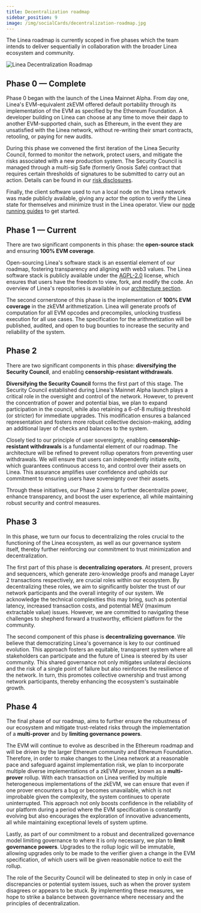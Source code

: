 ```yaml
---
title: Decentralization roadmap
sidebar_position: 9
image: /img/socialCards/decentralization-roadmap.jpg
---
```


The Linea roadmap is currently scoped in five phases which the team intends to deliver sequentially 
in collaboration with the broader Linea ecosystem and community.

<div class="center-container">
  <div class="img-large">
    <img
      src="/img/architecture/overview/decentralization_roadmap/Linea_decentralization_roadmap.png"
      alt="Linea Decentralization Roadmap"
    />
  </div>
</div>

## Phase 0 — Complete

Phase 0 began with the launch of the Linea Mainnet Alpha. From day one, Linea's EVM-equivalent zkEVM 
offered default portability through its implementation of the EVM as specified by the Ethereum 
Foundation. A developer building on Linea can choose at any time to move their dapp to another 
EVM-supported chain, such as Ethereum, in the event they are unsatisfied with the Linea network, 
without re-writing their smart contracts, retooling, or paying for new audits.

During this phase we convened the first iteration of the Linea Security Council, formed to 
monitor the network, protect users, and mitigate the risks associated with a new production system. 
The Security Council is managed through a multi-sig Safe (formerly Gnosis Safe) contract that 
requires certain thresholds of signatures to be submitted to carry out an action. Details can be 
found in our [risk disclosures](../../../risk-disclosures/index.mdx).

Finally, the client software used to run a local node on the Linea network was made publicly 
available, giving any actor the option to verify the Linea state for themselves and minimize trust 
in the Linea operator. View our [node running guides](../../../developers/guides/run-a-node/index.mdx) to get started.

## Phase 1 — Current

There are two significant components in this phase: the **open-source stack** and ensuring **100% 
EVM coverage**.

Open-sourcing Linea's software stack is an essential element of our roadmap, fostering transparency 
and aligning with web3 values. The Linea software stack is publicly available under the 
[AGPL-2.0](https://www.apache.org/licenses/LICENSE-2.0) license, which ensures that users have the 
freedom to view, fork, and modify the code. An overview of Linea's repositories is available in 
our [architecture section](../../../architecture/stack/index.mdx). 

The second cornerstone of this phase is the implementation of **100% EVM coverage** in the zkEVM 
arithmetization. Linea will generate proofs of computation for all EVM opcodes and precompiles,
unlocking trustless execution for all use cases. The specification for the arithmetization 
will be published, audited, and open to bug bounties to increase the security and reliability of 
the system.

## Phase 2 

There are two significant components in this phase: **diversifying the Security Council**, and 
enabling **censorship-resistant withdrawals**.

**Diversifying the Security Council** forms the first part of this stage. The Security Council 
established during Linea's Mainnet Alpha launch plays a critical role in the oversight and control 
of the network. However, to prevent the concentration of power and potential bias, we plan to expand 
participation in the council, while also retaining a 6-of-8 multisig threshold (or stricter) for 
immediate upgrades. This modification ensures a balanced representation and fosters more robust 
collective decision-making, adding an additional layer of checks and balances to the system.

Closely tied to our principle of user sovereignty, enabling **censorship-resistant withdrawals** is 
a fundamental element of our roadmap. The architecture will be refined to prevent rollup operators 
from preventing user withdrawals. We will ensure that users can independently initiate exits, which 
guarantees continuous access to, and control over their assets on Linea. This assurance amplifies 
user confidence and upholds our commitment to ensuring users have sovereignty over their assets.

Through these initiatives, our Phase 2 aims to further decentralize power, enhance transparency, 
and boost the user experience, all while maintaining robust security and control measures.

## Phase 3

In this phase, we turn our focus to decentralizing the roles crucial to the functioning of the Linea 
ecosystem, as well as our governance system itself, thereby further reinforcing our commitment to 
trust minimization and decentralization.

The first part of this phase is **decentralizing operators**. At present, provers and sequencers, 
which generate zero-knowledge proofs and manage Layer 2 transactions respectively, are crucial 
roles within our ecosystem. By decentralizing these roles, we aim to significantly bolster the trust 
of our network participants and the overall integrity of our system. We acknowledge the technical 
complexities this may bring, such as potential latency, increased transaction costs, and potential 
MEV (maximum extractable value) issues. However, we are committed to navigating these challenges to 
shepherd forward a trustworthy, efficient platform for the community.

The second component of this phase is **decentralizing governance**. We believe that democratizing 
Linea's governance is key to our continued evolution. This approach fosters an equitable, 
transparent system where all stakeholders can participate and the future of Linea is steered by its 
user community. This shared governance not only mitigates unilateral decisions and the risk of a 
single point of failure but also reinforces the resilience of the network. In turn, this promotes 
collective ownership and trust among network participants, thereby enhancing the ecosystem's 
sustainable growth.

## Phase 4

The final phase of our roadmap, aims to further ensure the robustness of our ecosystem and mitigate 
trust-related risks through the implementation of a **multi-prover** and by **limiting governance 
powers**.

The EVM will continue to evolve as described in the Ethereum roadmap and will be driven by the 
larger Ethereum community and Ethereum Foundation. Therefore, in order to make changes to the Linea 
network at a reasonable pace and safeguard against implementation risk, we plan to incorporate 
multiple diverse implementations of a zkEVM prover, known as a **multi-prover** rollup. With each 
transaction on Linea verified by multiple heterogeneous implementations of the zkEVM, we can ensure 
that even if one prover encounters a bug or becomes unavailable, which is not improbable given the 
complexity, the system continues to operate uninterrupted. This approach not only boosts confidence 
in the reliability of our platform during a period where the EVM specification is constantly 
evolving but also encourages the exploration of innovative advancements, all while maintaining 
exceptional levels of system uptime.

Lastly, as part of our commitment to a robust and decentralized governance model limiting governance 
to where it is only necessary, we plan to **limit governance powers**. Upgrades to the rollup logic 
will be immutable, allowing upgrades only to be made to the verifier given a change in the EVM 
specification, of which users will be given reasonable notice to exit the rollup.

The role of the Security Council will be delineated to step in only in case of discrepancies or 
potential system issues, such as when the prover system disagrees or appears to be stuck. By 
implementing these measures, we hope to strike a balance between governance where necessary and the 
principles of decentralization.
